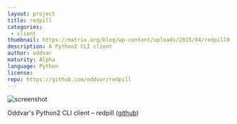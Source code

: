 ```yaml
---
layout: project
title: redpill
categories: 
 - client
thumbnail: https://matrix.org/blog/wp-content/uploads/2015/04/redpill0.7-400x284.png
description: A Python2 CLI client
author: oddvar
maturity: Alpha
language: Python
license: 
repo: https://github.com/oddvar/redpill
---
```


![screenshot](https://matrix.org/blog/wp-content/uploads/2015/04/redpill0.7.png "{{ page.title }}")

Oddvar's Python2 CLI client – redpill ([github](https://github.com/oddvar/redpill))


